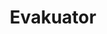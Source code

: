 ---
slug: evakuator
link: /projects/evakuator/
category: 'projects'
title: Evakuator
publicData: Sep 11th 2020
pagesCount: 1
pages: 
    - page:
        - image: ../../assets/images/projects/project-430-evakuator/evakuator-0.png
        - title: Главная
sortIdx: 430
---